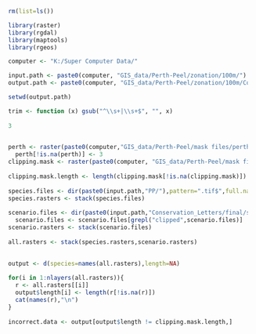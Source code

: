 
```r
  rm(list=ls())

  library(raster)
  library(rgdal)
  library(maptools)
  library(rgeos)

  computer <- "K:/Super Computer Data/"

  input.path <- paste0(computer, "GIS_data/Perth-Peel/zonation/100m/")
  output.path <- paste0(computer, "GIS_data/Perth-Peel/zonation/100m/Conservation_Letters/final/scenarios/")

  setwd(output.path)

  trim <- function (x) gsub("^\\s+|\\s+$", "", x)
  
  3
    
```

```r
  perth <- raster(paste0(computer,"GIS_data/Perth-Peel/mask files/perth.mask.tif"))
    perth[!is.na(perth)] <- 3
  clipping.mask <- raster(paste0(computer, "GIS_data/Perth-Peel/mask files/perth.mask.tif"))
    
  clipping.mask.length <- length(clipping.mask[!is.na(clipping.mask)])
  
  species.files <- dir(paste0(input.path,"PP/"),pattern=".tif$",full.names=T)
  species.rasters <- stack(species.files)
  
  scenario.files <- dir(paste0(input.path,"Conservation_Letters/final/scenarios/"),pattern=".tif$",full.names=T)
    scenario.files <- scenario.files[grepl("clipped",scenario.files)]
  scenario.rasters <- stack(scenario.files)
  
  all.rasters <- stack(species.rasters,scenario.rasters)
  
```

```r

  
  output <- d(species=names(all.rasters),length=NA)
  
  for(i in 1:nlayers(all.rasters)){
    r <- all.rasters[[i]]
    output$length[i] <- length(r[!is.na(r)])
    cat(names(r),"\n")
  }
  
  incorrect.data <- output[output$length != clipping.mask.length,]
    
```


